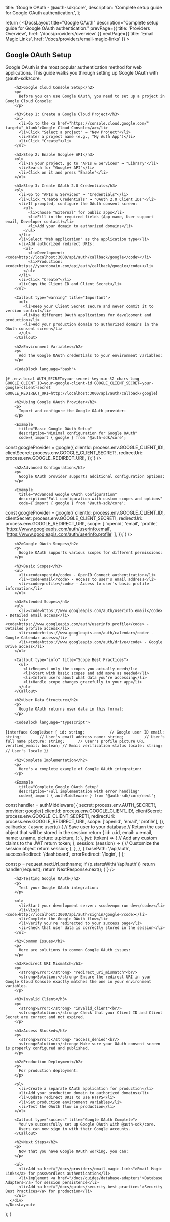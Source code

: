 
  title: 'Google OAuth - @auth-sdk/core',
  description: 'Complete setup guide for Google OAuth authentication.',
};

  return (
    <DocsLayout
      title="Google OAuth"
      description="Complete setup guide for Google OAuth authentication."
      prevPage={{ title: 'Providers Overview', href: '/docs/providers/overview' }}
      nextPage={{ title: 'Email Magic Links', href: '/docs/providers/email-magic-links' }}
    >
      <div>
        <h2>Google OAuth Setup</h2>
        <p>
          Google OAuth is the most popular authentication method for web applications. 
          This guide walks you through setting up Google OAuth with @auth-sdk/core.
        </p>

        <h2>Google Cloud Console Setup</h2>
        <p>
          Before you can use Google OAuth, you need to set up a project in Google Cloud Console:
        </p>

        <h3>Step 1: Create a Google Cloud Project</h3>
        <ol>
          <li>Go to the <a href="https://console.cloud.google.com/" target="_blank">Google Cloud Console</a></li>
          <li>Click "Select a project" → "New Project"</li>
          <li>Enter a project name (e.g., "My Auth App")</li>
          <li>Click "Create"</li>
        </ol>

        <h3>Step 2: Enable Google+ API</h3>
        <ol>
          <li>In your project, go to "APIs & Services" → "Library"</li>
          <li>Search for "Google+ API"</li>
          <li>Click on it and press "Enable"</li>
        </ol>

        <h3>Step 3: Create OAuth 2.0 Credentials</h3>
        <ol>
          <li>Go to "APIs & Services" → "Credentials"</li>
          <li>Click "Create Credentials" → "OAuth 2.0 Client IDs"</li>
          <li>If prompted, configure the OAuth consent screen:
            <ul>
              <li>Choose "External" for public apps</li>
              <li>Fill in the required fields (App name, User support email, Developer contact)</li>
              <li>Add your domain to authorized domains</li>
            </ul>
          </li>
          <li>Select "Web application" as the application type</li>
          <li>Add authorized redirect URIs:
            <ul>
              <li>Development: <code>http://localhost:3000/api/auth/callback/google</code></li>
              <li>Production: <code>https://yourdomain.com/api/auth/callback/google</code></li>
            </ul>
          </li>
          <li>Click "Create"</li>
          <li>Copy the Client ID and Client Secret</li>
        </ol>

        <Callout type="warning" title="Important">
          <ul>
            <li>Keep your Client Secret secure and never commit it to version control</li>
            <li>Use different OAuth applications for development and production</li>
            <li>Add your production domain to authorized domains in the OAuth consent screen</li>
          </ul>
        </Callout>

        <h2>Environment Variables</h2>
        <p>
          Add the Google OAuth credentials to your environment variables:
        </p>

        <CodeBlock language="bash">
{`# .env.local
AUTH_SECRET=your-secret-key-min-32-chars-long
GOOGLE_CLIENT_ID=your-google-client-id
GOOGLE_CLIENT_SECRET=your-google-client-secret
GOOGLE_REDIRECT_URI=http://localhost:3000/api/auth/callback/google`}
        </CodeBlock>

        <h2>Using Google OAuth Provider</h2>
        <p>
          Import and configure the Google OAuth provider:
        </p>

        <Example
          title="Basic Google OAuth Setup"
          description="Minimal configuration for Google OAuth"
          code={`import { google } from '@auth-sdk/core';

const googleProvider = google({
  clientId: process.env.GOOGLE_CLIENT_ID!,
  clientSecret: process.env.GOOGLE_CLIENT_SECRET!,
  redirectUri: process.env.GOOGLE_REDIRECT_URI!,
});`}
        />

        <h2>Advanced Configuration</h2>
        <p>
          Google OAuth provider supports additional configuration options:
        </p>

        <Example
          title="Advanced Google OAuth Configuration"
          description="Full configuration with custom scopes and options"
          code={`import { google } from '@auth-sdk/core';

const googleProvider = google({
  clientId: process.env.GOOGLE_CLIENT_ID!,
  clientSecret: process.env.GOOGLE_CLIENT_SECRET!,
  redirectUri: process.env.GOOGLE_REDIRECT_URI!,
  scope: [
    'openid',
    'email', 
    'profile',
    'https://www.googleapis.com/auth/userinfo.email',
    'https://www.googleapis.com/auth/userinfo.profile'
  ],
});`}
        />

        <h2>Google OAuth Scopes</h2>
        <p>
          Google OAuth supports various scopes for different permissions:
        </p>

        <h3>Basic Scopes</h3>
        <ul>
          <li><code>openid</code> - OpenID Connect authentication</li>
          <li><code>email</code> - Access to user's email address</li>
          <li><code>profile</code> - Access to user's basic profile information</li>
        </ul>

        <h3>Extended Scopes</h3>
        <ul>
          <li><code>https://www.googleapis.com/auth/userinfo.email</code> - Detailed email access</li>
          <li><code>https://www.googleapis.com/auth/userinfo.profile</code> - Detailed profile access</li>
          <li><code>https://www.googleapis.com/auth/calendar</code> - Google Calendar access</li>
          <li><code>https://www.googleapis.com/auth/drive</code> - Google Drive access</li>
        </ul>

        <Callout type="info" title="Scope Best Practices">
          <ul>
            <li>Request only the scopes you actually need</li>
            <li>Start with basic scopes and add more as needed</li>
            <li>Inform users about what data you're accessing</li>
            <li>Handle scope changes gracefully in your app</li>
          </ul>
        </Callout>

        <h2>User Data Structure</h2>
        <p>
          Google OAuth returns user data in this format:
        </p>

        <CodeBlock language="typescript">
{`interface GoogleUser {
  id: string;           // Google user ID
  email: string;        // User's email address
  name: string;         // User's full name
  picture: string;      // User's profile picture URL
  verified_email: boolean; // Email verification status
  locale: string;       // User's locale
}`}
        </CodeBlock>

        <h2>Complete Implementation</h2>
        <p>
          Here's a complete example of Google OAuth integration:
        </p>

        <Example
          title="Complete Google OAuth Setup"
          description="Full implementation with error handling"
          code={`import { authMiddleware } from '@auth-sdk/core/next';

const handler = authMiddleware(
  {
    secret: process.env.AUTH_SECRET!,
    provider: google({
      clientId: process.env.GOOGLE_CLIENT_ID!,
      clientSecret: process.env.GOOGLE_CLIENT_SECRET!,
      redirectUri: process.env.GOOGLE_REDIRECT_URI!,
      scope: ['openid', 'email', 'profile'],
    }),
    callbacks: {
      async user(u) {
        // Save user to your database
        // Return the user object that will be stored in the session
        return {
          id: u.id,
          email: u.email,
          name: u.name,
          picture: u.picture,
        };
      },
      jwt: (token) => {
        // Add any custom claims to the JWT
        return token;
      },
      session: (session) => {
        // Customize the session object
        return session;
      },
    },
  },
  {
    basePath: '/api/auth',
    successRedirect: '/dashboard',
    errorRedirect: '/login',
  }
);

  const p = request.nextUrl.pathname;
  if (p.startsWith('/api/auth')) return handler(request);
  return NextResponse.next();
}`}
        />

        <h2>Testing Google OAuth</h2>
        <p>
          Test your Google OAuth integration:
        </p>

        <ol>
          <li>Start your development server: <code>npm run dev</code></li>
          <li>Visit <code>http://localhost:3000/api/auth/signin/google</code></li>
          <li>Complete the Google OAuth flow</li>
          <li>Verify you're redirected to your success page</li>
          <li>Check that user data is correctly stored in the session</li>
        </ol>

        <h2>Common Issues</h2>
        <p>
          Here are solutions to common Google OAuth issues:
        </p>

        <h3>Redirect URI Mismatch</h3>
        <p>
          <strong>Error:</strong> "redirect_uri_mismatch"<br/>
          <strong>Solution:</strong> Ensure the redirect URI in your Google Cloud Console exactly matches the one in your environment variables.
        </p>

        <h3>Invalid Client</h3>
        <p>
          <strong>Error:</strong> "invalid_client"<br/>
          <strong>Solution:</strong> Check that your Client ID and Client Secret are correct and not expired.
        </p>

        <h3>Access Blocked</h3>
        <p>
          <strong>Error:</strong> "access_denied"<br/>
          <strong>Solution:</strong> Make sure your OAuth consent screen is properly configured and published.
        </p>

        <h2>Production Deployment</h2>
        <p>
          For production deployment:
        </p>

        <ol>
          <li>Create a separate OAuth application for production</li>
          <li>Add your production domain to authorized domains</li>
          <li>Update redirect URIs to use HTTPS</li>
          <li>Set production environment variables</li>
          <li>Test the OAuth flow in production</li>
        </ol>

        <Callout type="success" title="Google OAuth Complete">
          You've successfully set up Google OAuth with @auth-sdk/core. 
          Users can now sign in with their Google accounts.
        </Callout>

        <h2>Next Steps</h2>
        <p>
          Now that you have Google OAuth working, you can:
        </p>

        <ul>
          <li>Add <a href="/docs/providers/email-magic-links">Email Magic Links</a> for passwordless authentication</li>
          <li>Implement <a href="/docs/guides/database-adapters">Database Adapters</a> for session persistence</li>
          <li>Add <a href="/docs/guides/security-best-practices">Security Best Practices</a> for production</li>
        </ul>
      </div>
    </DocsLayout>
  );
}
